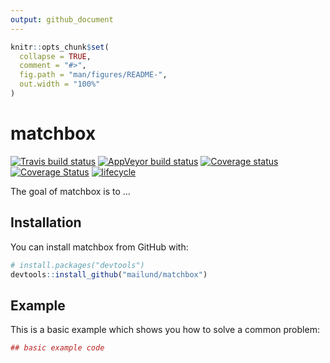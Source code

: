 ```yaml
---
output: github_document
---
```


<!-- README.md is generated from README.Rmd. Please edit that file -->

```r
knitr::opts_chunk$set(
  collapse = TRUE,
  comment = "#>",
  fig.path = "man/figures/README-",
  out.width = "100%"
)
```

# matchbox

[![Travis build status](https://travis-ci.org/mailund/matchbox.svg?branch=master)](https://travis-ci.org/mailund/matchbox)
[![AppVeyor build status](https://ci.appveyor.com/api/projects/status/lha3lixxcq3cvmhu/branch/master?svg=true)](https://ci.appveyor.com/project/mailund/matchbox/branch/master)
[![Coverage status](https://codecov.io/gh/mailund/matchbox/branch/master/graph/badge.svg)](https://codecov.io/github/mailund/matchbox?branch=master)
[![Coverage Status](https://coveralls.io/repos/github/mailund/lc/badge.svg?branch=master)](https://coveralls.io/github/mailund/lc?branch=master)
[![lifecycle](https://img.shields.io/badge/lifecycle-maturing-blue.svg)](https://www.tidyverse.org/lifecycle/#maturing)


The goal of matchbox is to ...

## Installation

You can install matchbox from GitHub with:

```r
# install.packages("devtools")
devtools::install_github("mailund/matchbox")
```

## Example

This is a basic example which shows you how to solve a common problem:

```r
## basic example code
```

